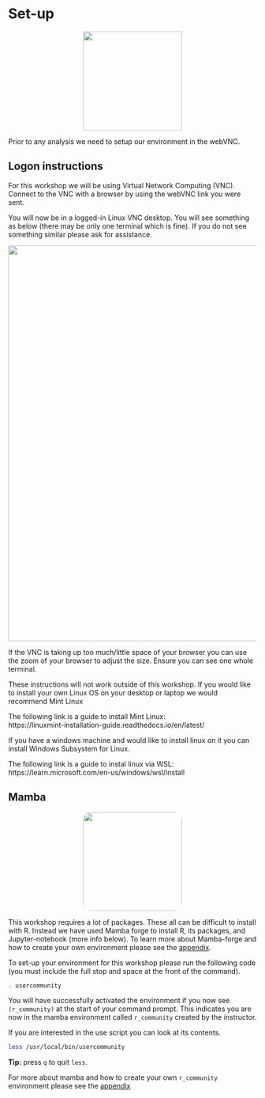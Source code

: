 # Set-up {#setupchap}
<center>
![](figures/start.png){style="width:200px"}
</center>

Prior to any analysis we need to setup our environment in the webVNC.

## Logon instructions {#cluster}

For this workshop we will be using Virtual Network Computing (VNC). Connect to the VNC with a browser by using the webVNC link you were sent.

You will now be in a logged-in Linux VNC desktop. 
You will see something as below (there may be only one terminal which is fine). 
If you do not see something similar please ask for assistance.

<center>
![](figures/logon_pic.png){style="width:800px"}
</center>

If the VNC is taking up too much/little space of your browser you can use the zoom of your browser to adjust the size. Ensure you can see one whole terminal.

These instructions will not work outside of this workshop. If you would like to install your own Linux OS on your desktop or laptop we would recommend Mint Linux 

The following link is a guide to install Mint Linux:  
https://linuxmint-installation-guide.readthedocs.io/en/latest/

If you have a windows machine and would like to install linux on it you can install Windows Subsystem for Linux. 

The following link is a guide to instal linux via WSL:
https://learn.microsoft.com/en-us/windows/wsl/install

## Mamba
<center>
![](figures/mamba_logo.png){style="width:200px; border-radius:15px; background:null"}
</center>

This workshop requires a lot of packages. 
These all can be difficult to install with R. 
Instead we have used Mamba forge to install R, its packages, and Jupyter-notebook (more info below). 
To learn more about Mamba-forge and how to create your own environment please see the [appendix](#mamba_install).

To set-up your environment for this workshop please run the following code (you must include the full stop and space at the front of the command).

```bash
. usercommunity
```

You will have successfully activated the environment if you now see `(r_community)` at the start of your command prompt. 
This indicates you are now in the mamba environment called `r_community` created by the instructor.

If you are interested in the use script you can look at its contents.

```bash
less /usr/local/bin/usercommunity
```

__Tip:__ press `q` to quit `less`.

For more about mamba and how to create your own `r_community` environment please see the [appendix](#mamba_install)